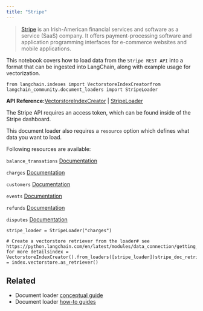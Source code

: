 ```yaml
---
title: "Stripe"
---
```


> [Stripe](https://stripe.com/en-ca) is an Irish-American financial services and software as a service (SaaS) company. It offers payment-processing software and application programming interfaces for e-commerce websites and mobile applications.

This notebook covers how to load data from the `Stripe REST API` into a format that can be ingested into LangChain, along with example usage for vectorization.

```
from langchain.indexes import VectorstoreIndexCreatorfrom langchain_community.document_loaders import StripeLoader
```

**API Reference:**[VectorstoreIndexCreator](https://python.langchain.com/api_reference/langchain/indexes/langchain.indexes.vectorstore.VectorstoreIndexCreator.html) | [StripeLoader](https://python.langchain.com/api_reference/community/document_loaders/langchain_community.document_loaders.stripe.StripeLoader.html)

The Stripe API requires an access token, which can be found inside of the Stripe dashboard.

This document loader also requires a `resource` option which defines what data you want to load.

Following resources are available:

`balance_transations` [Documentation](https://stripe.com/oss/api/balance_transactions/list)

`charges` [Documentation](https://stripe.com/oss/api/charges/list)

`customers` [Documentation](https://stripe.com/oss/api/customers/list)

`events` [Documentation](https://stripe.com/oss/api/events/list)

`refunds` [Documentation](https://stripe.com/oss/api/refunds/list)

`disputes` [Documentation](https://stripe.com/oss/api/disputes/list)

```
stripe_loader = StripeLoader("charges")
```

```
# Create a vectorstore retriever from the loader# see https://python.langchain.com/en/latest/modules/data_connection/getting_started.html for more detailsindex = VectorstoreIndexCreator().from_loaders([stripe_loader])stripe_doc_retriever = index.vectorstore.as_retriever()
```

## Related

* Document loader [conceptual guide](/oss/concepts/document_loaders)
* Document loader [how-to guides](/oss/how_to/#document-loaders)
